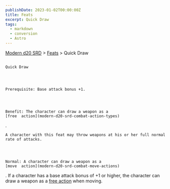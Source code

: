 ```yaml
---
publishDate: 2023-01-02T00:00:00Z
title: Feats
excerpt: Quick Draw
tags:
  - markdown
  - conversion
  - Astro
---
```


[Modern d20 SRD](/#modernD20) > [Feats](modern-d20-srd-feats-index) > Quick Draw

##

    Quick Draw




    Prerequisite: Base attack bonus +1.




    Benefit: The character can draw a weapon as a
    [free  action](modern-d20-srd-combat-action-types)
.

    A character with this feat may throw weapons at his or her full normal rate of attacks.




    Normal: A character can draw a weapon as a
    [move  action](modern-d20-srd-combat-move-actions)
. If a character has a base attack bonus of +1 or higher, the character can draw a weapon as a
[free action](modern-d20-srd-combat-action-types)
when moving.
